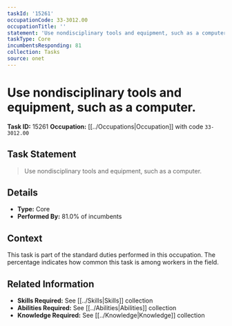 ```yaml
---
taskId: '15261'
occupationCode: 33-3012.00
occupationTitle: ''
statement: 'Use nondisciplinary tools and equipment, such as a computer.'
taskType: Core
incumbentsResponding: 81
collection: Tasks
source: onet
---
```

# Use nondisciplinary tools and equipment, such as a computer.

**Task ID:** 15261
**Occupation:** [[../Occupations|Occupation]] with code `33-3012.00`

## Task Statement

> Use nondisciplinary tools and equipment, such as a computer.

## Details

- **Type:** Core
- **Performed By:** 81.0% of incumbents

## Context

This task is part of the standard duties performed in this occupation. The percentage indicates how common this task is among workers in the field.

## Related Information

- **Skills Required:** See [[../Skills|Skills]] collection
- **Abilities Required:** See [[../Abilities|Abilities]] collection
- **Knowledge Required:** See [[../Knowledge|Knowledge]] collection
